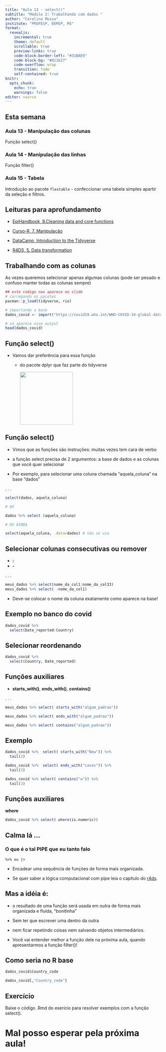 ```yaml
---
title: "Aula 13 - select()"
subtitle: "Módulo 2: Trabalhando com dados "
author: "Carolina Musso"
institute: "PROFESP, DEMSP, MS"
format:
  revealjs:
    incremental: true 
    theme: default
    scrollable: true
    preview-links: true
    code-block-border-left: "#31BAE9"
    code-block-bg: "#011627"
    code-overflow: wrap
    transition: fade
    self-contained: true
knitr:
  opts_chunk:
    echo: true
    warnings: false
editor: source
---
```


## Esta semana

### Aula 13 - Manipulação das colunas

Função select()

### Aula 14 - Manipulação das linhas

Função filter()

### Aula 15 - Tabela

Introdução ao pacote `flextable` - confeccionar uma tabela simples apartir da seleção e filtros.

## Leituras para aprofundamento

-   [EpiHandbook, 8.Cleaning data and core functions](https://epirhandbook.com/en/cleaning-data-and-core-functions.html)

-   [Curso-R, 7. Manipulação](https://livro.curso-r.com/7-manipulacao.html)

-   [DataCamp, Introduction to the Tidyverse](https://app.datacamp.com/learn/courses/introduction-to-the-tidyverse)

-   [R4DS, 5. Data transformation](https://r4ds.had.co.nz/transform.html)

## Trabalhando com as colunas

As vezes queremos selecionar apenas algumas colunas (pode ser pesado e confuso manter todas as colunas sempre)

```r


## este codigo nao aparece no slide
# carregando os pacotes
pacman::p_load(tidyverse, rio)

# importando a base
dados_covid <- import("https://covid19.who.int/WHO-COVID-19-global-data.csv", na.strings = "")

# só aparece esse output
head(dados_covid)
```

## Função select()

-   Vamos dar preferência para essa função

    -   do pacote dplyr que faz parte do tidyverse

        ![](../img/dplyr.png){width="171"}

## Função select()

-   Vimos que as funções são instruções: muitas vezes tem cara de verbo

-   a função select precisa de 2 argumentos: a base de dados e as colunas que você quer selecionar

-   Por exemplo, para selecionar uma coluna chamada "aquela_coluna" na base "dados"

. . .

```r
select(dados, aquela_coluna) 

# OU

dados %>% select (aquela_coluna)

# OU AINDA

select(aquela_coluna, .data=dados) # não se usa
```

## Selecionar colunas consecutivas ou remover

-   **:**
-   **-**

. . .

```r
meus_dados %>% select(nome_da_col1:nome_da_col33)
meus_dados %>% select( -nome_da_col1)
```

-   Deve-se colocar o nome da coluna exatamente como aparece na base!

## Exemplo no banco do covid

```r
dados_covid %>% 
  select(Date_reported:Country)
```

## Selecionar reordenando

```r
dados_covid %>% 
  select(Country, Date_reported)
```

## **Funções auxiliares**

-   **starts_with()**, **ends_with()**, **contains()**

. . .

```r
meus_dados %>% select( starts_with("algum_padrao"))

meus_dados %>% select( ends_with("algum_padrao"))

meus_dados %>% select( contains("algum_padrao"))
```

## Exemplo

```r
dados_covid %>%  select( starts_with("New")) %>% 
  tail(3)

dados_covid %>%  select( ends_with("cases")) %>% 
  tail(3)

dados_covid %>% select( contains("w")) %>% 
  tail(3)
```

## Funções auxiliares

**where**

```r
dados_covid %>% select( where(is.numeric))
```

## Calma lá ...

### O que é o tal PIPE que eu tanto falo

`%>% ou |>`

-   Encadear uma sequência de funções de forma mais organizada.

-   Se quer saber a lógica computacional com pipe leia o capítulo do [r4ds](https://r4ds.had.co.nz/pipes.html?q=pipe#pipes).

## Mas a idéia é:

-   o resultado de uma função será usada em outra de forma mais organizada e fluida, "bonitinha"

-   Sem ter que escrever uma dentro da outra

-   nem ficar repetindo coisas nem salvando objetos intermediários.

-   Você vai entender melhor a função dele na próxima aula, quando apresentarmos a função filter()!

<!-- COLOCAR ESSAS INFORMAÇÕES NA PRÓXIMA AULA -->

<!-- #### Com o pipe -->

<!-- ```{r} -->

<!-- ebola_trat<-ebola %>%  -->

<!--   select(date_infection, gender, age) %>%  -->

<!--   filter(!is.na(gender)) %>%  -->

<!--   arrange(age) -->

<!-- ``` -->

<!-- --- -->

<!-- ### Sem o pipe -->

<!-- ```{r} -->

<!-- ebola_trat<-select(ebola,date_infection, gender, age) -->

<!-- ebola_trat<-filter(ebola_trat ,!is.na(gender)) -->

<!-- ebola_trat<-arrange(ebola_trat, age) -->

<!-- ``` -->

<!-- OU -->

<!-- ```{r} -->

<!-- ebola_trat<-arrange(select(filter(ebola ,!is.na(gender)),date_infection, gender, age), age) -->

<!-- ``` -->

## Como seria no R base

```r
dados_covid$Country_code
```

```r
dados_covid[,"Country_code"]
```

## Exercício

Baixe o código .Rmd do exerício para resolver exemplos com a função select().

# Mal posso esperar pela próxima aula!
